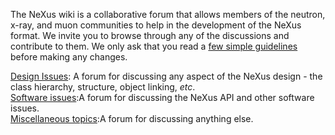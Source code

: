 The NeXus wiki is a collaborative forum that allows members of the neutron, x-ray, and muon communities to help in the development of the NeXus format. We invite you to browse through any of the discussions and contribute to them. We only ask that you read a [[Help:Contents|few simple guidelines]] before making any changes.
;[[Design Issues]]: A forum for discussing any aspect of the NeXus design - the class hierarchy, structure, object linking, ''etc''.
;[[Software issues]]:A forum for discussing the NeXus API and other software issues.
;[[Miscellaneous topics]]:A forum for discussing anything else.